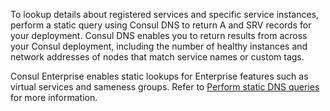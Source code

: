 To lookup details about registered services and specific service instances, perform a static query using Consul DNS to return A and SRV records for your deployment. Consul DNS enables you to return results from across your Consul deployment, including the number of healthy instances and network addresses of nodes that match service names or custom tags.

Consul Enterprise enables static lookups for Enterprise features such as virtual services and sameness groups. Refer to [Perform static DNS queries](/consul/docs/discover/service/static) for more information.